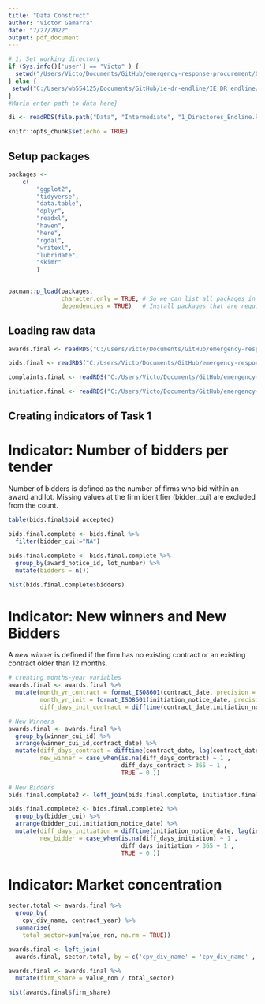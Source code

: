```yaml
---
title: "Data Construct"
author: "Victor Gamarra"
date: "7/27/2022"
output: pdf_document
---
```



```r

# 1) Set working directory
if (Sys.info()['user'] == "Victo" ) {   
  setwd("/Users/Victo/Documents/GitHub/emergency-response-procurement/02-R/2-data_construct")
} else {  
 setwd("C:/Users/wb554125/Documents/GitHub/ie-dr-endline/IE_DR_endline/1. Data cleaning")
}
#Maria enter path to data here}

```


```r
di <- readRDS(file.path("Data", "Intermediate", "1_Directores_Endline.RDS"))

```


```r
knitr::opts_chunk$set(echo = TRUE)
```

## Setup packages

```r
packages <-
	c(
		"ggplot2",
		"tidyverse",
		"data.table",
		"dplyr",
		"readxl",
		"haven",
		"here",
		"rgdal",
		"writexl",
		"lubridate",
		"skimr"
		)
  

pacman::p_load(packages,
               character.only = TRUE, # So we can list all packages in a single vector
               dependencies = TRUE)   # Install packages that are required by the packages we listed

```


## Loading raw data

```r

awards.final <- readRDS("C:/Users/Victo/Documents/GitHub/emergency-response-procurement/02-R/4-datasets/1-raw/awards_data.Rda")

bids.final <- readRDS("C:/Users/Victo/Documents/GitHub/emergency-response-procurement/02-R/4-datasets/1-raw/bids_data.Rda")

complaints.final <- readRDS("C:/Users/Victo/Documents/GitHub/emergency-response-procurement/02-R/4-datasets/1-raw/complaints_data.Rda")

initiation.final <- readRDS("C:/Users/Victo/Documents/GitHub/emergency-response-procurement/02-R/4-datasets/1-raw/initiation_data.Rda")

```


## Creating indicators of Task 1


# Indicator: Number of bidders per tender

Number of bidders is defined as the number of firms who bid within an award and lot. Missing values at the firm identifier (bidder_cui) are excluded from the count.

```r

table(bids.final$bid_accepted)

bids.final.complete <- bids.final %>% 
  filter(bidder_cui!="NA")

bids.final.complete <- bids.final.complete %>% 
  group_by(award_notice_id, lot_number) %>% 
  mutate(bidders = n())

hist(bids.final.complete$bidders)


```

# Indicator: New winners and New Bidders

A *new winner* is defined if the firm has no existing contract or an existing contract older than 12 months. 

```r

# creating months-year variables
awards.final <- awards.final %>% 
  mutate(month_yr_contract = format_ISO8601(contract_date, precision = "ym"),
         month_yr_init = format_ISO8601(initiation_notice_date, precision = "ym"),
         diff_days_init_contract = difftime(contract_date,initiation_notice_date , units = "days"))

# New Winners
awards.final <- awards.final %>% 
  group_by(winner_cui_id) %>% 
  arrange(winner_cui_id,contract_date) %>% 
  mutate(diff_days_contract = difftime(contract_date, lag(contract_date) , units = "days"),
         new_winner = case_when(is.na(diff_days_contract) ~ 1 ,
                                diff_days_contract > 365 ~ 1 ,
                                TRUE ~ 0 ))
         
# New Bidders
bids.final.complete2 <- left_join(bids.final.complete, initiation.final, by = 'initiation_notice_id', keep = FALSE)

bids.final.complete2 <- bids.final.complete2 %>% 
  group_by(bidder_cui) %>%
  arrange(bidder_cui,initiation_notice_date) %>%
  mutate(diff_days_initiation = difftime(initiation_notice_date, lag(initiation_notice_date) , units = "days"),
         new_bidder = case_when(is.na(diff_days_initiation) ~ 1 ,
                                diff_days_initiation > 365 ~ 1 ,
                                TRUE ~ 0 ))


```

# Indicator: Market concentration 

```r

sector.total <- awards.final %>% 
  group_by(
    cpv_div_name, contract_year) %>% 
  summarise(
    total_sector=sum(value_ron, na.rm = TRUE))

awards.final <- left_join(
  awards.final, sector.total, by = c('cpv_div_name' = 'cpv_div_name' , 'contract_year' = 'contract_year')) 

awards.final <- awards.final %>% 
  mutate(firm_share = value_ron / total_sector)

hist(awards.final$firm_share)



```














